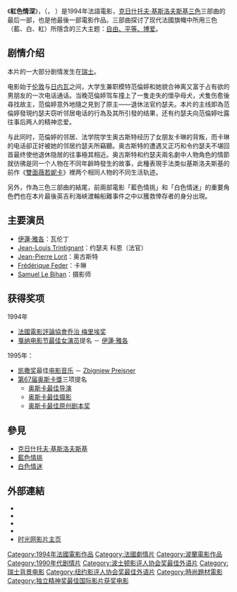 {{noteTA
|T=zh-tw:紅色情深; zh-hk:藍白紅三部曲之紅; zh-cn:"红";
|1=zh-hans:克日什托夫·基斯洛夫斯基;zh-hk:古茲托夫·奇斯洛夫斯基;zh-tw:克里斯多夫·奇士勞斯基;
|2=zh-hans:基斯洛夫斯基;zh-hk:奇斯洛夫斯基;zh-tw:奇士勞斯基;
|3=zh-tw:藍色情挑; zh-hk:藍白紅三部曲之藍; zh-cn:"蓝";
|4=zh-tw:白色情迷; zh-hk:藍白紅三部曲之白; zh-cn:"白";
|5=zh-tw:紅色情深; zh-hk:藍白紅三部曲之紅; zh-cn:"红"
}}
{{Infobox_Film
| name= "红"
| original_name = Trois Couleurs: Rouge
|  image = Threecolorsred.jpg 
|  imdb_id=0111495
|  director=[[克日什托夫·基斯洛夫斯基|克日什托夫·基斯洛夫斯基]] 
| producer  = [[Marin_Karmitz|Marin Karmitz]]
| starring= [[伊蓮·雅各|伊蓮·雅各]]、Jean-Louis Trintignant 
| writer   = [[克日什托夫·基斯洛夫斯基|克日什托夫·基斯洛夫斯基]] 、 [[Krzysztof_Piesiewicz|Krzysztof Piesiewicz]]
| music    = [[Zbigniew_Preisner|Zbigniew Preisner]]，[[Jean-Louis_Murat|Jean-Louis Murat]]
| cinematography = [[Piotr_Sobociński|Piotr Sobociński]]
| country={{FRA}}{{POL}}{{CHE}}
|  released= {{start date|1994|5|12}} （[[康城影展|康城影展]]）
|  runtime= 99分钟 
|  language= 法语
|  preceded_by = [[白色情迷|白色情迷]]
}}

《'''紅色情深'''》，（{{lang-fr|'''Trois Couleurs: Rouge'''}}， {{lang-pl|'''Trzy kolory. Czerwony'''}}）是1994年法語電影，[[克日什托夫·基斯洛夫斯基|克日什托夫·基斯洛夫斯基]][[三色|三色]]三部曲的最后一部，也是他最後一部電影作品。三部曲探讨了现代法國旗幟中所用三色（藍、白、紅）所隱含的三大主题：[[自由、平等、博爱|自由、平等、博爱]]。

== 剧情介绍 ==
本片的一大部分剧情发生在[[瑞士|瑞士]]。

电影始于[[伦敦|伦敦]]与[[日内瓦|日内瓦]]之间，大学生兼职模特范倫婷和她貌合神离又富于占有欲的男朋友的一次电话通话。当晚范倫婷驾车撞上了一隻走失的懷孕母犬，犬隻伤愈後尋找故主，范倫婷意外地隨之見到了原主——退休法官约瑟夫。本片的主线即為范倫婷發現约瑟夫窃听邻居电话的行為及其所引發的结果，还有约瑟夫向范倫婷吐露往事后两人的精神恋爱。

与此同时，范倫婷的邻居、法学院学生奥古斯特经历了女朋友卡琳的背叛，而卡琳的电话卻正好被她的邻居约瑟夫所竊聽。奥古斯特的遭遇又正巧和令约瑟夫不堪回首最终使他退休隐居的往事極其相近。奥古斯特和约瑟夫兩名劇中人物角色的情節就彷彿是同一个人物在不同年齡時發生的故事，此種表現手法类似基斯洛夫斯基的前作《[[雙面薇若妮卡|雙面薇若妮卡]]》裡两个相同人物的不同生活轨迹。

另外，作為三色三部曲的結尾，前兩部電影「藍色情挑」和「白色情迷」的重要角色們也在本片最後英吉利海峽渡輪船難事件之中以獲救倖存者的身分出現。

== 主要演员 ==
* [[伊蓮·雅各|伊蓮·雅各]]：瓦伦丁
* [[Jean-Louis_Trintignant|Jean-Louis Trintignant]]：约瑟夫 科恩（法官）
* [[Jean-Pierre_Lorit|Jean-Pierre Lorit]]：奥古斯特
* [[Frédérique_Feder|Frédérique Feder]]：卡琳
* [[Samuel_Le_Bihan|Samuel Le Bihan]]：摄影师

== 获得奖项 ==
1994年
* [[法國電影評論協會|法國電影評論協會]][[乔治_梅里埃奖|乔治 梅里埃奖]]
* [[戛纳电影节|戛纳电影节]][[最佳女演员|最佳女演员]]提名 － [[伊蓮·雅各|伊蓮·雅各]]

1995年：
* [[凯撒奖|凯撒奖]]最佳[[电影音乐|电影音乐]] － [[Zbigniew_Preisner|Zbigniew Preisner]]
* [[第67届奥斯卡金像奖|第67届]][[奥斯卡獎|奥斯卡獎]]三项提名
** [[奥斯卡最佳导演|奥斯卡最佳导演]]
** [[奥斯卡最佳摄影|奥斯卡最佳摄影]]
** [[奥斯卡最佳原创剧本奖|奥斯卡最佳原创剧本奖]]

== 參見 ==
*[[克日什托夫·基斯洛夫斯基|克日什托夫·基斯洛夫斯基]]
*[[藍色情挑|藍色情挑]]
*[[白色情迷|白色情迷]]

== 外部連結 ==
* {{imdb title|0111495|紅色情深}}
* {{allrovi movie|134234|Three Colors: Red}}
* {{mojo title|red|Three Colors: Red}}
* {{rotten-tomatoes|1058966|Three Colors: Red}}
* [https://web.archive.org/web/20110224232618/http://movie.mtime.com/11668/ 时光网影片主页]

{{独立精神奖最佳国际影片}}
{{DEFAULTSORT:Trois Couleurs: Rouge}}
[[Category:1994年法國電影作品|Category:1994年法國電影作品]]
[[Category:法國劇情片|Category:法國劇情片]]
[[Category:波蘭電影作品|Category:波蘭電影作品]]
[[Category:1990年代剧情片|Category:1990年代剧情片]]
[[Category:波士顿影评人协会奖最佳外语片|Category:波士顿影评人协会奖最佳外语片]]
[[Category:瑞士背景电影|Category:瑞士背景电影]]
[[Category:纽约影评人协会奖最佳外语片|Category:纽约影评人协会奖最佳外语片]]
[[Category:時尚題材電影|Category:時尚題材電影]]
[[Category:独立精神奖最佳国际影片获奖电影|Category:独立精神奖最佳国际影片获奖电影]]